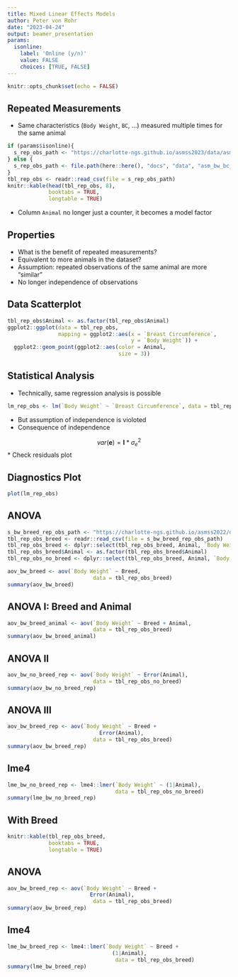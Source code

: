 ```yaml
---
title: Mixed Linear Effects Models
author: Peter von Rohr
date: "2023-04-24"
output: beamer_presentation
params:
  isonline:
    label: 'Online (y/n)'
    value: FALSE
    choices: [TRUE, FALSE]
---
```


```r
knitr::opts_chunk$set(echo = FALSE)
```

## Repeated Measurements

* Same characteristics (`Body Weight`, `BC`, ...) measured multiple times for the same animal

```r
if (params$isonline){
  s_rep_obs_path <- "https://charlotte-ngs.github.io/asmss2023/data/asm_bw_bc_rep_obs.csv"
} else {
  s_rep_obs_path <- file.path(here::here(), "docs", "data", "asm_bw_bc_rep_obs.csv")
}
tbl_rep_obs <- readr::read_csv(file = s_rep_obs_path)
knitr::kable(head(tbl_rep_obs, 8),
             booktabs = TRUE,
             longtable = TRUE)
```

* Column `Animal` no longer just a counter, it becomes a model factor

## Properties 

* What is the benefit of repeated measurements?
* Equivalent to more animals in the dataset?
* Assumption: repeated observations of the same animal are more "similar"
* No longer independence of observations


## Data Scatterplot

```r
tbl_rep_obs$Animal <- as.factor(tbl_rep_obs$Animal)
ggplot2::ggplot(data = tbl_rep_obs, 
                mapping = ggplot2::aes(x = `Breast Circumference`,
                                       y = `Body Weight`)) + 
  ggplot2::geom_point(ggplot2::aes(color = Animal, 
                                   size = 3))

```


## Statistical Analysis

* Technically, same regression analysis is possible

```r
lm_rep_obs <- lm(`Body Weight` ~ `Breast Circumference`, data = tbl_rep_obs)
```

* But assumption of independence is violoted
* Consequence of independence

$$var(\mathbf{e}) = \mathbf{I} * \sigma_e^2$$
* Check residuals plot


## Diagnostics Plot

```r
plot(lm_rep_obs)
```


## ANOVA
```r
s_bw_breed_rep_obs_path <- "https://charlotte-ngs.github.io/asmss2022/data/asm_bw_breed_rep_obs.csv"
tbl_rep_obs_breed <- readr::read_csv(file = s_bw_breed_rep_obs_path)
tbl_rep_obs_breed <- dplyr::select(tbl_rep_obs_breed, Animal, `Body Weight`, Breed)
tbl_rep_obs_breed$Animal <- as.factor(tbl_rep_obs_breed$Animal)
tbl_rep_obs_no_breed <- dplyr::select(tbl_rep_obs_breed, Animal, `Body Weight`)

```

```r
aov_bw_breed <- aov(`Body Weight` ~ Breed, 
                           data = tbl_rep_obs_breed)
summary(aov_bw_breed)
```



## ANOVA I: Breed and Animal 


```r
aov_bw_breed_animal <- aov(`Body Weight` ~ Breed + Animal, 
                           data = tbl_rep_obs_breed)
summary(aov_bw_breed_animal)
```


## ANOVA II 

```r
aov_bw_no_breed_rep <- aov(`Body Weight` ~ Error(Animal), 
                           data = tbl_rep_obs_no_breed)
summary(aov_bw_no_breed_rep)
```



## ANOVA III 

```r
aov_bw_breed_rep <- aov(`Body Weight` ~ Breed + 
                             Error(Animal), 
                           data = tbl_rep_obs_breed)
summary(aov_bw_breed_rep)
```


## lme4

```r
lme_bw_no_breed_rep <- lme4::lmer(`Body Weight` ~ (1|Animal), 
                                  data = tbl_rep_obs_no_breed)
summary(lme_bw_no_breed_rep)
```


## With Breed

```r
knitr::kable(tbl_rep_obs_breed,
             booktabs = TRUE,
             longtable = TRUE)
```

## ANOVA

```r
aov_bw_breed_rep <- aov(`Body Weight` ~ Breed + 
                          Error(Animal), 
                           data = tbl_rep_obs_breed)
summary(aov_bw_breed_rep)
```


## lme4

```r
lme_bw_breed_rep <- lme4::lmer(`Body Weight` ~ Breed + 
                                 (1|Animal), 
                                  data = tbl_rep_obs_breed)
summary(lme_bw_breed_rep)
```


